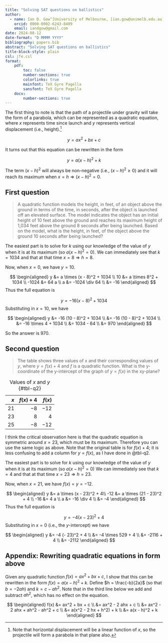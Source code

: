 ```yaml
---
title: "Solving SAT questions on ballistics"
author: 
  - name: Ian D. Gow^[University of Melbourne, [ian.gow@unimelb.edu.au](mailto:ian.gow@unimelb.edu.au)]
    orcid: 0000-0002-6243-8409
    email: iandgow@gmail.com
date: 2024-08-12
date-format: "D MMMM YYYY"
bibliography: papers.bib
abstract: "Solving SAT questions on ballistics"
title-block-style: plain
csl: jfe.csl
format: 
    pdf:
        toc: false
        number-sections: true
        colorlinks: true
        mainfont: TeX Gyre Pagella
        sansfont: TeX Gyre Pagella
    docx:
        number-sections: true
---
```


The first thing to note is that the path of a projectile under gravity will take the form of a parabola, which can be represented as a quadratic equation, where $x$ represents time since launch and $y$ represents vertical displacement (i.e., height).^[Note that horizontal displacement will be a linear function of $x$, so the projectile will form a parabola in that plane also.]

$$ y = a x^2 + b x + c $$

It turns out that this equation can be rewritten in the form 

$$ y = a (x - h)^2 + k $$

The term $(x - h)^2$ will always be non-negative (i.e., $(x - h)^2 \geq 0$) and it will reach its maximum when $x = h \Rightarrow (x - h)^2 = 0$.

## First question

> A quadratic function models the height, in feet, of an object above the ground in terms of the time, in seconds, after the object is launched off an elevated surface.
> The model indicates the object has an initial height of 10 feet above the ground and reaches its maximum height of 1,034 feet above the ground 8 seconds after being launched.
> Based on the model, what is the height, in feet, of the object above the ground 10 seconds after being launched?

The easiest part is to solve for $k$ using our knowledge of the value of $y$ when it is at its maximum (so $a (x - h)^2 = 0$).
We can immediately see that $k = 1034$ and that at that time $x = 8 \Rightarrow h = 8$.

Now, when $x = 0$, we have $y = 10$.

$$
\begin{aligned}
y &= a \times (x - 8)^2 + 1034 \\
10 &= a \times 8^2 + 1034 \\
-1024 &= 64 a \\
a &= -1024 \div 64 \\
&= -16
\end{aligned}
$$
Thus the full equation is 

$$ y = -16 (x - 8)^2 + 1034 $$
Substituting in $x = 10$, we have


$$
\begin{aligned}
y &= -16 (10 - 8)^2 + 1034 \\
&= -16 (10 - 8)^2 + 1034 \\
&= -16 \times 4 + 1034 \\
&= 1034 - 64 \\
&= 970 
\end{aligned}
$$

So the answer is 970.

## Second question

> The table shows three values of x and their corresponding values of $y$, where $y = f(x) + 4$ and $f$ is a
quadratic function.
> What is the y-coordinate of the y-intercept of the graph of $y = f(x)$ in the xy-plane?

| $x$  | $f(x) + 4$ |  $f(x)$ |
|-----:|-----------:|--------:|
| $21$ |       $-8$ |   $-12$ | 
| $23$ |        $8$ |     $4$ |
| $25$ |       $-8$ |   $-12$ |

: Values of $x$ and $y$ {#tbl-q2}

I think the critical observation here is that the quadratic equation is symmetric around $x = 23$, which must be its maximum.
Therefore you can use the same logic as above.
Note that the original table is for $f(x) + 4$; it is less confusing to add a column for $y = f(x)$, as I have done in @tbl-q2.

The easiest part is to solve for $k$ using our knowledge of the value of $y$ when it is at its maximum (so $a (x - h)^2 = 0$)
We can immediately see that $k = 4$ and that at that time $x = 23 \Rightarrow h = 23$.

Now, when $x = 21$, we have $f(x) = y = -12$.

$$
\begin{aligned}
y &= a \times (x - 23)^2 + 4\\
-12 &= a \times (21 - 23)^2 + 4 \\
-16 &= 4 a \\
a &= -16 \div 4 \\
&= -4
\end{aligned}
$$
Thus the full equation is 

$$ y = -4 (x - 23)^2 + 4 $$
Substituting in $x = 0$ (i.e., the $y$-intercept) we have

$$
\begin{aligned}
y &= -4 (- 23)^2 + 4 \\
&= -4 \times 529 + 4 \\
&= -2116 + 4 \\
&= -2112
\end{aligned}
$$

## Appendix: Rewriting quadratic equations in form above

Given any quadratic function $f(x) = ax^2 + bx + c$, I show that this can be rewritten in the form $f(x) = a(x - h)^2 + k$.
Define $h = \frac{-b}{2a}$ (so that $b = -2ah$) and $k = c - ah^2$.
Note that in the third line below we add and subtract $ah^2$, which has no effect on the equation.

$$
\begin{aligned}
f(x) &= ax^2 + bx + c \\
 &= ax^2 - 2 ahx + c \\
 &= ax^2 - 2 ahx + ah^2 - ah^2 + c \\
 &= a(x^2 - 2 hx + h^2) + k \\
 &= a(x - h)^2 + k
\end{aligned}
$$
